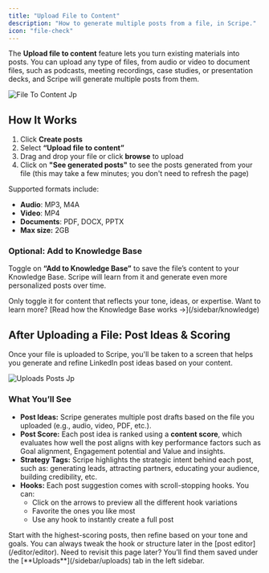 ```yaml
---
title: "Upload File to Content"
description: "How to generate multiple posts from a file, in Scripe."
icon: "file-check"
---
```


The **Upload file to content** feature lets you turn existing materials into posts. You can upload any type of files, from audio or video to document files, such as podcasts, meeting recordings, case studies, or presentation decks, and Scripe will generate multiple posts from them.

![File To Content Jp](/images/file-to-content.jpg)

## How It Works

1. Click **Create posts**
2. Select **“Upload file to content”**
3. Drag and drop your file or click **browse** to upload
4. Click on **"See generated posts"** to see the posts generated from your file (this may take a few minutes; you don't need to refresh the page)

Supported formats include:

- **Audio**: MP3, M4A
- **Video**: MP4
- **Documents**: PDF, DOCX, PPTX
- **Max size:** 2GB

### Optional: Add to Knowledge Base

Toggle on **“Add to Knowledge Base”** to save the file’s content to your Knowledge Base. Scripe will learn from it and generate even more personalized posts over time.

<Tip>
  Only toggle it for content that reflects your tone, ideas, or expertise. Want to learn more? [Read how the Knowledge Base works →](/sidebar/knowledge)
</Tip>

## After Uploading a File: Post Ideas & Scoring

Once your file is uploaded to Scripe, you'll be taken to a screen that helps you generate and refine LinkedIn post ideas based on your content.

![Uploads Posts Jp](/images/uploads-posts.jpg)

### What You’ll See

- **Post Ideas:** Scripe generates multiple post drafts based on the file you uploaded (e.g., audio, video, PDF, etc.).
- **Post Score:** Each post idea is ranked using a **content score**, which evaluates how well the post aligns with key performance factors such as Goal alignment, Engagement potential and Value and insights.
- **Strategy Tags:** Scripe highlights the strategic intent behind each post, such as: generating leads, attracting partners, educating your audience, building credibility, etc.
- **Hooks:** Each post suggestion comes with scroll-stopping hooks. You can:
  - Click on the arrows to preview all the different hook variations
  - Favorite the ones you like most
  - Use any hook to instantly create a full post

<Tip>
  Start with the highest-scoring posts, then refine based on your tone and goals. You can always tweak the hook or structure later in the [post editor](/editor/editor).
</Tip>

<Info>
  Need to revisit this page later? You’ll find them saved under the [**Uploads**](/sidebar/uploads) tab in the left sidebar.
</Info>
